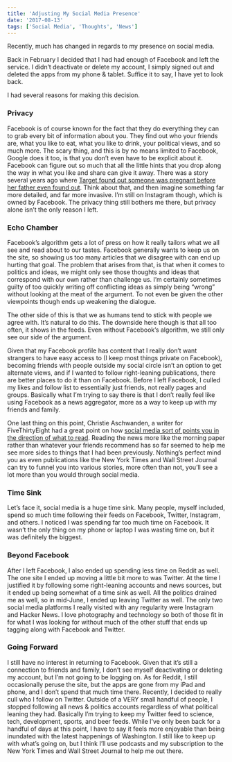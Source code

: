 ```yaml
---
title: 'Adjusting My Social Media Presence'
date: '2017-08-13'
tags: ['Social Media', 'Thoughts', 'News']
---
```


Recently, much has changed in regards to my presence on social media.

Back in February I decided that I had had enough of Facebook and left the service. I didn’t deactivate or delete my account, I simply signed out and deleted the apps from my phone & tablet. Suffice it to say, I have yet to look back.

I had several reasons for making this decision.

<h3>Privacy</h3>

Facebook is of course known for the fact that they do everything they can to grab every bit of information about you. They find out who your friends are, what you like to eat, what you like to drink, your political views, and so much more. The scary thing, and this is by no means limited to Facebook, Google does it too, is that you don’t even have to be explicit about it. Facebook can figure out so much that all the little hints that you drop along the way in what you like and share can give it away. There was a story several years ago where <a href="https://www.forbes.com/sites/kashmirhill/2012/02/16/how-target-figured-out-a-teen-girl-was-pregnant-before-her-father-did/#3078e64b6668" target="_blank" rel="noopener">Target found out someone was pregnant before her father even found out</a>. Think about that, and then imagine something far more detailed, and far more invasive. I’m still on Instagram though, which is owned by Facebook. The privacy thing still bothers me there, but privacy alone isn’t the only reason I left.

<h3>Echo Chamber</h3>

Facebook’s algorithm gets a lot of press on how it really tailors what we all see and read about to our tastes. Facebook generally wants to keep us on the site, so showing us too many articles that we disagree with can end up hurting that goal. The problem that arises from that, is that when it comes to politics and ideas, we might only see those thoughts and ideas that correspond with our own rather than challenge us. I’m certainly sometimes guilty of too quickly writing off conflicting ideas as simply being “wrong” without looking at the meat of the argument. To not even be given the other viewpoints though ends up weakening the dialogue.

The other side of this is that we as humans tend to stick with people we agree with. It’s natural to do this. The downside here though is that all too often, it shows in the feeds. Even without Facebook’s algorithm, we still only see our side of the argument.

Given that my Facebook profile has content that I really don’t want strangers to have easy access to (I keep most things private on Facebook), becoming friends with people outside my social circle isn’t an option to get alternate views, and if I wanted to follow right-leaning publications, there are better places to do it than on Facebook. Before I left Facebook, I culled my likes and follow list to essentially just friends, not really pages and groups. Basically what I’m trying to say there is that I don’t really feel like using Facebook as a news aggregator, more as a way to keep up with my friends and family.

One last thing on this point, Christie Aschwanden, a writer for FiveThirtyEight had a great point on how <a href="https://fivethirtyeight.com/features/leaving-social-media-taught-me-how-broken-the-news-cycle-is/" target="_blank" rel="noopener">social media sort of points you in the direction of what to read</a>. Reading the news more like the morning paper rather than whatever your friends recommend has so far seemed to help me see more sides to things that I had been previously. Nothing’s perfect mind you as even publications like the New York Times and Wall Street Journal can try to funnel you into various stories, more often than not, you’ll see a lot more than you would through social media.

<h3>Time Sink</h3>

Let’s face it, social media is a huge time sink. Many people, myself included, spend so much time following their feeds on Facebook, Twitter, Instagram, and others. I noticed I was spending far too much time on Facebook. It wasn’t the only thing on my phone or laptop I was wasting time on, but it was definitely the biggest.

<h3>Beyond Facebook</h3>

After I left Facebook, I also ended up spending less time on Reddit as well. The one site I ended up moving a little bit more to was Twitter. At the time I justified it by following some right-leaning accounts and news sources, but it ended up being somewhat of a time sink as well. All the politics drained me as well, so in mid-June, I ended up leaving Twitter as well. The only two social media platforms I really visited with any regularity were Instagram and Hacker News. I love photography and technology so both of those fit in for what I was looking for without much of the other stuff that ends up tagging along with Facebook and Twitter.

<h3>Going Forward</h3>

I still have no interest in returning to Facebook. Given that it’s still a connection to friends and family, I don’t see myself deactivating or deleting my account, but I’m not going to be logging on. As for Reddit, I still occasionally peruse the site, but the apps are gone from my iPad and phone, and I don’t spend that much time there. Recently, I decided to really cull who I follow on Twitter. Outside of a VERY small handful of people, I stopped following all news & politics accounts regardless of what political leaning they had. Basically I’m trying to keep my Twitter feed to science, tech, development, sports, and beer feeds. While I’ve only been back for a handful of days at this point, I have to say it feels more enjoyable than being inundated with the latest happenings of Washington. I still like to keep up with what’s going on, but I think I’ll use podcasts and my subscription to the New York Times and Wall Street Journal to help me out there.
